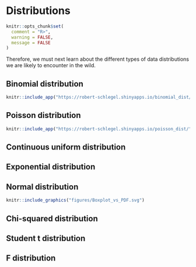 # Distributions


```r
knitr::opts_chunk$set(
  comment = "R>", 
  warning = FALSE, 
  message = FALSE
)
```

Therefore, we must next learn about the different types of data distributions we are likely to encounter in the wild.

## Binomial distribution

```r
knitr::include_app("https://robert-schlegel.shinyapps.io/binomial_dist/", height = "600px")
```

## Poisson distribution

```r
knitr::include_app("https://robert-schlegel.shinyapps.io/poisson_dist/", height = "600px")
```

## Continuous uniform distribution

## Exponential distribution

## Normal distribution

```r
knitr::include_graphics("figures/Boxplot_vs_PDF.svg")
```

## Chi-squared distribution

## Student t distribution

## F distribution
